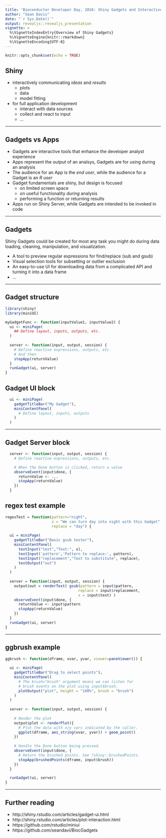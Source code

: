 ```yaml
---
title: 'Bioconductor Developer Day, 2016: Shiny Gadgets and Interactive Base Graphics'
author: "Sean Davis"
date: "`r Sys.Date()`"
output: revealjs::revealjs_presentation
vignette: >
  %\VignetteIndexEntry{Overview of Shiny Gadgets}
  %\VignetteEngine{knitr::rmarkdown}
  %\VignetteEncoding{UTF-8}
---
```


```r
knitr::opts_chunk$set(echo = TRUE)
```

## Shiny

- interactively communicating _ideas_ and _results_
    - plots
    - data
    - model fitting
- for full application development
    - interact with data sources
    - collect and react to input
    - ...

---
  
## Gadgets vs Apps

- Gadgets are interactive tools that enhance the developer analyst experience
- Apps represent the _output_ of an analsys, Gadgets are for using during an analysis
- The audience for an App is the *end user*, while the audience for a Gadget is an *R user*
- Gadget fundamentals are shiny, but design is focused
    - on limited screen space
    - on useful functionality *during* analysis
    - performing a function or returning results
- Apps run on Shiny Server, while Gadgets are intended to be invoked in code

---

## Gadgets

Shiny Gadgets could be created for most any task you might do during data loading, cleaning, manipulation, and visualization.

- A tool to preview regular expressions for find/replace (sub and gsub)
- Visual selection tools for subsetting or outlier exclusion
- An easy-to-use UI for downloading data from a complicated API and turning it into a data frame
- ...

---

## Gadget structure

```r
library(shiny)
library(miniUI)

myGadgetFunc <- function(inputValue1, inputValue2) {
  ui <- miniPage(
    ## Define layout, inputs, outputs, etc.
  )
  
  server <- function(input, output, session) {
    # Define reactive expressions, outputs, etc.
    # And then 
    stopApp(returnValue)
  }
  runGadget(ui, server)
}
```
  
## Gadget UI block
  
```r
  ui <- miniPage(
    gadgetTitleBar("My Gadget"),
    miniContentPanel(
      # Define layout, inputs, outputs
    )
  )
```

---

## Gadget Server block

```r
  server <- function(input, output, session) {
    # Define reactive expressions, outputs, etc.

    # When the Done button is clicked, return a value
    observeEvent(input$done, {
      returnValue <- ...
      stopApp(returnValue)
    })
  }
```

## regex test example

```r
regexTest = function(pattern="night", 
                     x = "We can turn day into night with this Gadget",
                     replace = "day") {
  
  ui = miniPage(
    gadgetTitleBar("Basic gsub tester"),
    miniContentPanel(
      textInput("text","Text:", x),
      textInput('pattern','Pattern to replace:', pattern),
      textInput("replacement","Text to substitute", replace),
      textOutput("out")
    )
  )
  
  server = function(input, output, session) {
    output$out = renderText( gsub(pattern = input$pattern,
                                 replace = input$replacement, 
                                 x = input$text) )
    observeEvent(input$done, {
      returnValue <- input$pattern
      stopApp(returnValue)
    })
  }
  runGadget(ui, server)
}
```

---

## ggbrush example

```r
ggbrush <- function(dframe, xvar, yvar, viewer=paneViewer()) {
  
  ui <- miniPage(
    gadgetTitleBar("Drag to select points"),
    miniContentPanel(
      # The brush="brush" argument means we can listen for
      # brush events on the plot using input$brush.
      plotOutput("plot", height = "100%", brush = "brush")
    )
  )
  
  server <- function(input, output, session) {
    
    # Render the plot
    output$plot <- renderPlot({
      # Plot the data with x/y vars indicated by the caller.
      ggplot(dframe, aes_string(xvar, yvar)) + geom_point()
    })
    
    # Handle the Done button being pressed.
    observeEvent(input$done, {
      # Return the brushed points. See ?shiny::brushedPoints.
      stopApp(brushedPoints(dframe, input$brush))
    })
  }

  runGadget(ui, server)
}
```

---

## Further reading

- http://shiny.rstudio.com/articles/gadget-ui.html
- http://shiny.rstudio.com/articles/plot-interaction.html
- https://github.com/rstudio/miniui
- https://github.com/seandavi/BiocGadgets

